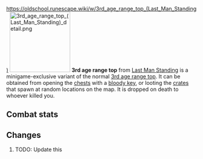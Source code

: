 https://oldschool.runescape.wiki/w/3rd_age_range_top_(Last_Man_Standing)
{{Infobox Item
|name = 3rd age range top
|image = [[File:3rd age range top (Last Man Standing).png]]
|release = [[4 August]] [[2016]]
|update = Last Man Standing Beta and Splashing Restrictions  # TODO: Update this
|members = No
|quest = No
|tradeable = No
|placeholder = No
|equipable = Yes
|stackable = No
|noteable = Yes
|options = Wield, Drop   # TODO: Update this
|examine = Fabulously ancient range protection crafted from white dragonhide.
|value = 20
|alchable = No
|weight = 4.0
|id = 27199
}}
[[File:3rd age range top (Last Man Standing) detail.png|160px|left]]
'''3rd age range top''' from [[Last Man Standing]] is a minigame-exclusive variant of the normal [[3rd age range top]]. It can be obtained from opening the [[Chest (Last Man Standing)|chests]] with a [[bloody key]], or looting the [[Crate (Last Man Standing)|crates]] that spawn at random locations on the map. It is dropped on death to whoever killed you.

==Combat stats==
{{Infobox Bonuses
|astab = 0
|aslash = 0
|acrush = 0
|amagic = -15
|arange = 30
|dstab = 55
|dslash = 47
|dcrush = 60
|dmagic = 60
|drange = 55
|str = 0
|rstr = 0
|mdmg = 0
|prayer = 0
|slot = body
|image = [[File:3rd age range top equipped male.png|160px]]
|altimage = [[File:3rd age range top equipped female.png|160px]]
}}

==Changes==
# TODO: Update this
{{Subject changes header}}
{{Subject changes
|date = 4 August 2016
|update = Last Man Standing
|change = The item was made fully available with the release of Last Man Standing.
}}
{{Subject changes footer}}

{{Last Man Standing In-game Items}}